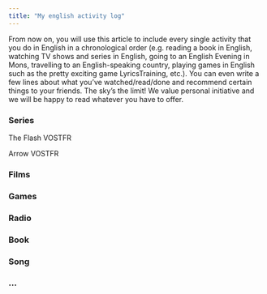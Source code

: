 ```yaml
---
title: "My english activity log"
---
```


From now on, you will use this article to include every single activity that you do in English in a chronological order (e.g. reading a book in English, watching TV shows and series in English, going to an English Evening in Mons, travelling to an English-speaking country, playing games in English such as the pretty exciting game LyricsTraining, etc.). You can even write a few lines about what you’ve watched/read/done and recommend certain things to your friends. The sky’s the limit! We value personal initiative and we will be happy to read whatever you have to offer.


### Series
The Flash VOSTFR

Arrow VOSTFR

### Films

### Games

### Radio

### Book

### Song

### ...
